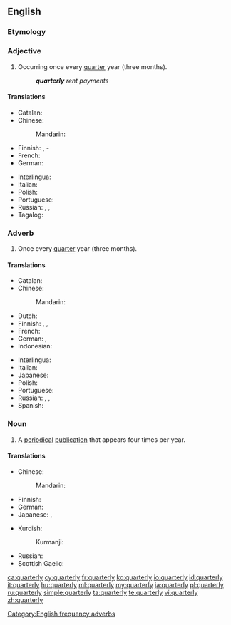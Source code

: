 ==English==

===Etymology===
{{suffix|quarter|ly}}

===Adjective===
{{en-adj|-}}

# Occurring once every [[quarter]] year (three months).
#: '''''quarterly''' rent payments''

====Translations====
{{trans-top|Occurring once every quarter year}}
* Catalan: {{t-|ca|trimestral}}
* Chinese:
*: Mandarin: {{t|cmn|每季|tr=měijì de|alt=每季的|sc=Hani}}
* Finnish: {{t-|fi|neljännesvuosittainen}}, {{t-|fi|neljännesvuosi}}-
* French: {{t+|fr|trimestriel}}
* German: {{t+|de|vierteljährlich}}
{{trans-mid}}
* Interlingua: {{t-|ia|trimestral}}
* Italian: {{t-|it|trimestrale}}
* Polish: {{t-|pl|kwartalny|m}}
* Portuguese: {{t-|pt|trimestral|m|f}}
* Russian: {{t+|ru|квартальный|tr=kvartálʹnyj|sc=Cyrl}}, {{t+|ru|ежеквартальный|tr=ježekvartálʹnyj|sc=Cyrl}}, {{t+|ru|трёхмесячный|tr=trjoxmésjačnyj|sc=Cyrl}}
* Tagalog: {{t-|tl|quatera}}
{{trans-bottom}}

===Adverb===
{{en-adv|-}}

# Once every [[quarter]] year (three months).

====Translations====
{{trans-top|once every quarter year}}
* Catalan: {{t-|ca|trimestralment}}
* Chinese:
*: Mandarin: {{t|cmn|每季|tr=měijì de|alt=每季地|sc=Hani}}
* Dutch: {{t-|nl|driemaandelijks}}
* Finnish: {{t-|fi|neljännesvuosittain}}, {{t-|fi|neljänneksittäin}}, {{t-|fi|vuosineljänneksittäin}}
* French: {{t+|fr|trimestriellement}}
* German: {{t+|de|vierteljährlich}}, {{t+|de|quartalsweise}}
* Indonesian: {{t-|id|[[per]] [[kuartal]]}}
{{trans-mid}}
* Interlingua: {{t-|ia|trimestralmente}}
* Italian: {{t-|it|trimestralmente}}
* Japanese: {{t-|ja|四半期毎|tr=[[しはんきごと]], shihanki-goto|sc=Jpan}}
* Polish: {{t-|pl|kwartalnie}}
* Portuguese: {{t-|pt|trimestralmente}}
* Russian: {{t+|ru|поквартально|tr=pokvartálʹno|sc=Cyrl}}, {{t+|ru|ежеквартально|tr=ježekvartálʹno|sc=Cyrl}}, {{t-|ru|[[раз]] [[в]] [[три]] [[месяц|месяца]]|tr=raz v tri mésjaca}}
* Spanish: {{t+|es|trimestralmente}}
{{trans-bottom}}

===Noun===
{{en-noun|quarterlies}}

# A [[periodical]] [[publication]] that appears four times per year.

====Translations====
{{trans-top|periodical publication}}
* Chinese:
*: Mandarin: {{t|cmn|季刊|tr=jìkān|sc=Hani}}
* Finnish: {{t-|fi|neljännesvuosijulkaisu}}
* German: {{t-|de|Vierteljahresschrift|n}}
* Japanese: {{t+|ja|季刊|tr=きかん, kikan|sc=Jpan}}, {{t-|ja|季刊誌|tr=きかんし, kikanshi|sc=Jpan}}
{{trans-mid}}
* Kurdish:
*: Kurmanji: {{t-|kmr|kovara sêmehî|f}}
* Russian: {{t-|ru|трёхмесячник|m|tr=trjoxmésjačnik|sc=Cyrl}}
* Scottish Gaelic: {{t-|gd|ràitheachan|m}}
{{trans-bottom}}

[[Category:English frequency adverbs]]

[[ca:quarterly]]
[[cy:quarterly]]
[[fr:quarterly]]
[[ko:quarterly]]
[[io:quarterly]]
[[id:quarterly]]
[[it:quarterly]]
[[hu:quarterly]]
[[ml:quarterly]]
[[my:quarterly]]
[[ja:quarterly]]
[[pl:quarterly]]
[[ru:quarterly]]
[[simple:quarterly]]
[[ta:quarterly]]
[[te:quarterly]]
[[vi:quarterly]]
[[zh:quarterly]]